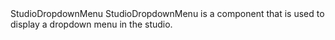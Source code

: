 
<Meta of={StudioDropdownMenuStories}/>

<Heading level={1} size='small'>
  StudioDropdownMenu
</Heading>
<Paragraph>
  StudioDropdownMenu is a component that is used to display a dropdown menu in the studio.
</Paragraph>

<Canvas of={StudioDropdownMenuStories.Preview}/>
